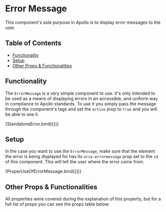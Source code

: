 


<Meta title="Layout/Error Message" component={ErrorMessage} />

# Error Message

This component's sole purpose in Apollo is to display error messages to the user.

## Table of Contents

-   [Functionality](#functionality)
-   [Setup](#setup)
-   [Other Props & Functionalities](#other-props--functionalities)

## Functionality

The `ErrorMessage` is a very simple component to use. It's only intended to be used as a means of
displaying errors in an accessible, and uniform way in compliance to Apollo standards. To use it
you simply pass the message through the component's tags and set the `active` prop to `true` and
you will be able to see it.

<Canvas>
    <Story
        name="Standalone Error"
        args={{ id: 'error-message', active: true, children: 'I am an error' }}
    >
        {StandaloneError.bind({})}
    </Story>
</Canvas>

## Setup

In the case you want to use the `ErrorMessage`, make sure that the element the error is being 
displayed for has its `aria-errormessage` prop set to the `id` of this component. This will tell
the user where the error came from.

<Canvas>
    <Story
        name="Proper use of Error Messages"
        args={{ id: 'error-message', active: true, children: 'I a loading error' }}
    >
        {ProperUseOfErrorMessage.bind({})}
    </Story>
</Canvas>

## Other Props & Functionalities

All properties were covered during the explanation of this property, but for a full list of props
you can see the props table below:

<ArgsTable of={ErrorMessage} />
